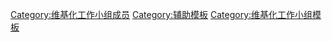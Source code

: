 {{Encourage
|title       = 维基化工作小组
|stripe      = 1
|bgcolor     = white
|stripecolor = red
|fontcolor   = black
|align       = {{{align|right}}}
}}
<includeonly>[[Category:维基化工作小组成员]]</includeonly><noinclude>[[Category:辅助模板]][[Category:维基化工作小组模板]]</noinclude>